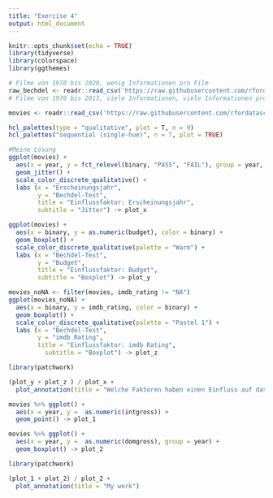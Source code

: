 ```yaml
---
title: "Exercise 4"
output: html_document
---
```


```r
knitr::opts_chunk$set(echo = TRUE)
library(tidyverse)
library(colorspace)
library(ggthemes)
```


```r

# Filme von 1970 bis 2020, wenig Informationen pro Film
raw_bechdel <- readr::read_csv('https://raw.githubusercontent.com/rfordatascience/tidytuesday/master/data/2021/2021-03-09/raw_bechdel.csv')
# Filme von 1970 bis 2013, viele Informationen, viele Informationen pro Film

movies <- readr::read_csv('https://raw.githubusercontent.com/rfordatascience/tidytuesday/master/data/2021/2021-03-09/movies.csv')
```

```r
hcl_palettes(type = "qualitative", plot = T, n = 9)
hcl_palettes("sequential (single-hue)", n = 7, plot = TRUE)
```

```r
#Meine Lösung
ggplot(movies) +
  aes(x = year, y = fct_relevel(binary, "PASS", "FAIL"), group = year, color = binary) +
  geom_jitter() +
  scale_color_discrete_qualitative() +
  labs (x = "Erscheinungsjahr",
        y = "Bechdel-Test",
        title = "Einflussfaktor: Erscheinungsjahr",
        subtitle = "Jitter") -> plot_x

ggplot(movies) +
  aes(x = binary, y = as.numeric(budget), color = binary) +
  geom_boxplot() +
  scale_color_discrete_qualitative(palette = "Warm") +
  labs (x = "Bechdel-Test",
        y = "Budget", 
        title = "Einflussfaktor: Budget", 
        subtitle = "Boxplot") -> plot_y

movies_noNA <- filter(movies, imdb_rating != "NA")
ggplot(movies_noNA) +
  aes(x = binary, y = imdb_rating, color = binary) +
  geom_boxplot() +
  scale_color_discrete_qualitative(palette = "Pastel 1") +
  labs (x = "Bechdel-Test",
        y = "imdb Rating",
        title = "Einflussfaktor: imdb Rating",
          subtitle = "Boxplot") -> plot_z

library(patchwork)

(plot_y + plot_z ) / plot_x +
  plot_annotation(title = "Welche Faktoren haben einen Einfluss auf das Bestehen \ndes Bechdel-Tests?")

```

```r
movies %>% ggplot() +
  aes(x = year, y =  as.numeric(intgross)) +
  geom_point() -> plot_1

movies %>% ggplot() +
  aes(x = year, y =  as.numeric(domgross), group = year) +
  geom_boxplot() -> plot_2

library(patchwork)

(plot_1 + plot_2) / plot_2 +
  plot_annotation(title = "My work")
```



